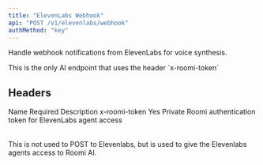 ```yaml
---
title: "ElevenLabs Webhook"
api: "POST /v1/elevenlabs/webhook"
authMethod: "key"
---
```


Handle webhook notifications from ElevenLabs for voice synthesis.

<Note>
  This is the only AI endpoint that uses the header `x-roomi-token`
</Note>

## Headers

<Table>
  <Table.Head>
    <Table.Row>
      <Table.Header>Name</Table.Header>
      <Table.Header>Required</Table.Header>
      <Table.Header>Description</Table.Header>
    </Table.Row>
  </Table.Head>
  <Table.Body>
    <Table.Row>
      <Table.Cell>x-roomi-token</Table.Cell>
      <Table.Cell>Yes</Table.Cell>
      <Table.Cell>Private Roomi authentication token for ElevenLabs agent access</Table.Cell>
    </Table.Row>
  </Table.Body>
</Table>

This is not used to POST to Elevenlabs, but is used to give the Elevenlabs agents access to Roomi AI.